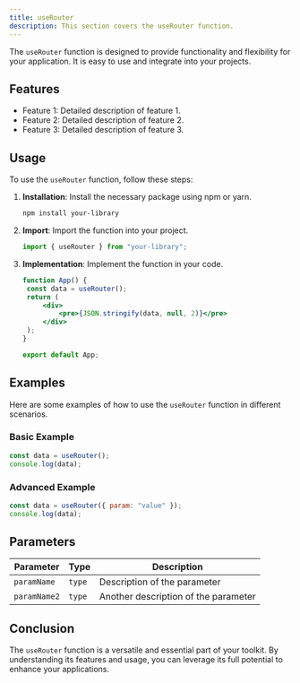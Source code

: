 ```yaml
---
title: useRouter
description: This section covers the useRouter function.
---
```


The `useRouter` function is designed to provide functionality and flexibility for your application. It is easy to use and integrate into your projects.

## Features

- Feature 1: Detailed description of feature 1.
- Feature 2: Detailed description of feature 2.
- Feature 3: Detailed description of feature 3.

## Usage

To use the `useRouter` function, follow these steps:

1. **Installation**: Install the necessary package using npm or yarn.
   ```bash
   npm install your-library
   ```
2. **Import**: Import the function into your project.
   ```jsx
   import { useRouter } from "your-library";
   ```
3. **Implementation**: Implement the function in your code.

   ```jsx
   function App() {
   	const data = useRouter();
   	return (
   		<div>
   			<pre>{JSON.stringify(data, null, 2)}</pre>
   		</div>
   	);
   }

   export default App;
   ```

## Examples

Here are some examples of how to use the `useRouter` function in different scenarios.

### Basic Example

```jsx
const data = useRouter();
console.log(data);
```

### Advanced Example

```jsx
const data = useRouter({ param: "value" });
console.log(data);
```

## Parameters

| Parameter    | Type   | Description                          |
| ------------ | ------ | ------------------------------------ |
| `paramName`  | `type` | Description of the parameter         |
| `paramName2` | `type` | Another description of the parameter |

## Conclusion

The `useRouter` function is a versatile and essential part of your toolkit. By understanding its features and usage, you can leverage its full potential to enhance your applications.
